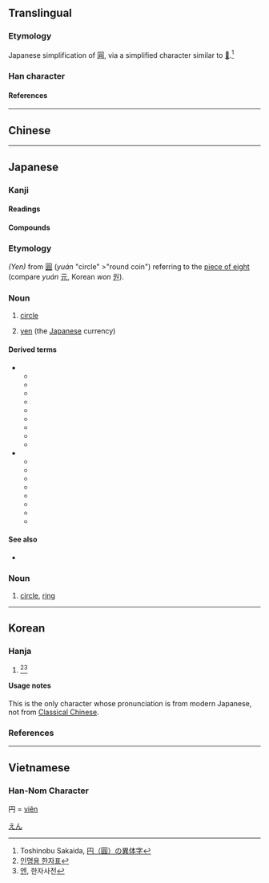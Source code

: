 {{also|圓|圆}}
{{character info/new}}
<!-- may be replaced by zh-forms -->
==Translingual==
{{stroke order|type=jbw}}
{{Han simplified forms|圓|円|圆}}

===Etymology===
Japanese simplification of [[圓]], via a simplified character similar to [[𠮚]].<ref>Toshinobu Sakaida, [http://www.akaenpitsu.gr.jp/kakioroshi001.pdf 円（圓）の異体字]</ref>

===Han character===
{{Han char|rn=13|rad=冂|as=02|sn=4|four=|canj=BY,BLM|ids=⿵冂丄}}

====References====
{{Han ref|kx=0128.351|dkj=01513|dj=0289.170|hdz=10096.180|uh=5186}}
<references />

----

==Chinese==
{{zh-see|圓|v}}

----

==Japanese==
{{ja-kanji forms|円|圓}}

===Kanji===
{{ja-kanji|grade=1|rs=冂02|kyu=圓}}

====Readings====
{{ja-readings
|goon=えん<ゑん
|kanon=えん<ゑん
|kun=まる-, まる-い, つぶ-ら, まど-か, まろ-やか
}}

====Compounds====
{{der5|lang=ja|{{ja-l|一円}}
|{{ja-l|大団円}}
|{{ja-l|楕円}}
|{{ja-l|長円}}
|{{ja-l|凸円}}
|{{ja-l|方円}}
|{{ja-l|卵円}}
|{{ja-l|黒円}}
|{{ja-l|円味}}
|{{ja-l|円運動}}
|{{ja-l|円屋根}}
|{{ja-l|円花蜂}}
|{{ja-l|円蓋}}
|{{ja-l|円滑}}
|{{ja-l|円環}}
|{{ja-l|円顔}}
|{{ja-l|円規}}
|{{ja-l|円丘}}
|{{ja-l|円居}}
|{{ja-l|円鏡}}
|{{ja-l|円曲}}
|{{ja-l|円形}}, {{ja-l|円型}}
|{{ja-l|円弧}}
|{{ja-l|円光}}
|{{ja-l|円寂}}
|{{ja-l|円周}}
|{{ja-l|円熟}}
|{{ja-l|円心}}
|{{ja-l|真円真珠}}
|{{ja-l|円刃刀}}
|{{ja-l|円陣}}
|{{ja-l|円錐}}
|{{ja-l|円窓}}
|{{ja-l|円卓}}
|{{ja-l|円弾}}
|{{ja-l|円柱}}
|{{ja-l|円虫類}}
|{{ja-l|円頂}}
|{{ja-l|円天井}}
|{{ja-l|円転}}
|{{ja-l|円筒}}
|{{ja-l|円内}}
|{{ja-l|円盤}}
|{{ja-l|円舞}}
|{{ja-l|円墳}}
|{{ja-l|円偏光}}
|{{ja-l|円本}}
|{{ja-l|円盆}}
|{{ja-l|円満}}
|{{ja-l|遊動円木}}
|{{ja-l|円罐}}
|{{ja-l|円鉋}}
|{{ja-l|円顱}}
|{{ja-l|円ら}}
|{{ja-l|真ん円}}
|{{ja-l|円か}}
|{{ja-l|円み}}
}}
===Etymology===
''(Yen)'' from {{etyl|cmn|ja}} [[圓]] (''yuán'' "circle" >"round coin") referring to the [[piece of eight]] (compare {{etyl|cmn|-}} ''yuán'' [[元]], Korean ''won'' [[원]]).

===Noun===
{{ja-kanjitab|えん|yomi=on}}
{{ja-noun|えん|hhira=ゑん|kyu=圓}}

# {{lb|ja|math}} [[circle]]
# [[yen]] (the [[Japanese]] currency)

====Derived terms====
* {{sense|circle}}
** {{ja-l|外接円}}
** {{ja-l|内接円}}
** {{ja-l|交換円}}
** {{ja-l|四分円}}
** {{ja-l|大円}}
** {{ja-l|同心円}}
** {{ja-l|半円}}
** {{ja-l|円軌道}}
** {{ja-l|円グラフ}}
* {{sense|yen}}
** {{ja-l|円安}}
** {{ja-l|円為替}}
** {{ja-l|円価}}
** {{ja-l|円貨}}
** {{ja-l|円記号}}
** {{ja-l|円借款}}
** {{ja-l|円相場}}
** {{ja-l|円建て}}

====See also====
* {{l|ja|¥}}

===Noun===

{{ja-noun|まる}}
{{ja-kanjitab|まる|yomi=kun}}

# [[circle]], [[ring]]

[[Category:ja:Currency|えん]]

----

==Korean==
{{ko-hanjatab}}

===Hanja===
{{ko-hanja|hangeul=엔}}

# {{non-gloss|hanja for names}}<ref>[http://help.scourt.go.kr/nm/img/hanja/hanja.pdf 인명용 한자표]</ref><ref>[http://www.zonmal.com/hanja_um1.asp?um=%BF%A3 엔], 한자사전</ref>

====Usage notes====
This is the only character whose pronunciation is from modern Japanese, not from [[Classical Chinese]].

===References===
<references />

----

==Vietnamese==

===Han-Nom Character===
円 = [[viên]]